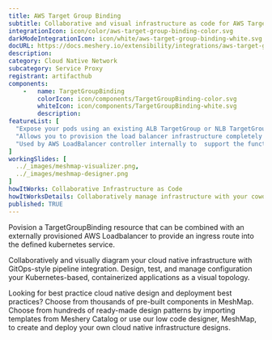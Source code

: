 ```yaml
---
title: AWS Target Group Binding
subtitle: Collaborative and visual infrastructure as code for AWS Target Group Binding
integrationIcon: icon/color/aws-target-group-binding-color.svg
darkModeIntegrationIcon: icon/white/aws-target-group-binding-white.svg
docURL: https://docs.meshery.io/extensibility/integrations/aws-target-group-binding
description: 
category: Cloud Native Network
subcategory: Service Proxy
registrant: artifacthub
components: 
	-	name: TargetGroupBinding
		colorIcon: icon/components/TargetGroupBinding-color.svg
		whiteIcon: icon/components/TargetGroupBinding-white.svg
		description: 
featureList: [
  "Expose your pods using an existing ALB TargetGroup or NLB TargetGroup.",
  "Allows you to provision the load balancer infrastructure completely outside of Kubernetes.",
  "Used by AWS LoadBalancer controller internally to  support the functionality for Ingress and Service resource as well."
]
workingSlides: [
  ../_images/meshmap-visualizer.png,
  ../_images/meshmap-designer.png
]
howItWorks: Collaborative Infrastructure as Code
howItWorksDetails: Collaboratively manage infrastructure with your coworkers synchronously sharing the same designs.
published: TRUE
---
```

<p>
Povision a TargetGroupBinding resource that can be combined with an externally provisioned AWS Loadbalancer to provide an ingress route into the defined kubernetes service.
</p>
<p>
    Collaboratively and visually diagram your cloud native infrastructure with GitOps-style pipeline integration. Design, test, and manage configuration your Kubernetes-based, containerized applications as a visual topology.
</p>
<p>
    Looking for best practice cloud native design and deployment best practices? Choose from thousands of pre-built components in MeshMap. Choose from hundreds of ready-made design patterns by importing templates from Meshery Catalog or use our low code designer, MeshMap, to create and deploy your own cloud native infrastructure designs.
</p>
